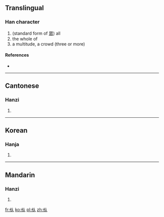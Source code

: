 ==Translingual==

===Han character===
{{Han char|rn=9|rad=人|as=04|sn=6|four=|canj=人人人 (OOO)}}

# (standard form of [[眾]]) all
# the whole of
# a multitude, a crowd (three or more)

====References====
* {{Han ref|kx=0095.220|hdz=10124.030|uh=343A|ud=13370}}

----

==Cantonese==

===Hanzi===
{{yue-hanzi|jyut=|y=jung3}}

# {{defn|Cantonese|sort=人04}}

----

==Korean==

===Hanja===
{{ko-hanja|hangeul=중|rv=jung|mr=chung|y=cwung|eumhun=무리|ehrv=muri|ehmr=muri|ehy=muli}}

# {{defn|Korean|sort=人04}}

----

==Mandarin==

===Hanzi===
{{cmn-hanzi|pin=[[zhòng]] ([[zhong4]])|wg=chung<sup>4</sup>}}

# {{defn|Mandarin|sort=人04}}

[[fr:㐺]]
[[ko:㐺]]
[[pl:㐺]]
[[zh:㐺]]